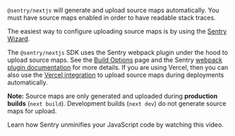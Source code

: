 `@sentry/nextjs` will generate and upload source maps automatically. You must have source maps enabled in order to have readable stack traces.

The easiest way to configure uploading source maps is by using the [Sentry Wizard](/platforms/javascript/guides/nextjs/#step-1-install).

The `@sentry/nextjs` SDK uses the Sentry webpack plugin under the hood to upload source maps. See the [Build Options](../configuration/build/#source-maps-options) page and the Sentry [webpack plugin documentation](https://www.npmjs.com/package/@sentry/webpack-plugin) for more details. If you are using Vercel, then you can also use the [Vercel integration](/organization/integrations/deployment/vercel/) to upload source maps during deployments automatically.

**Note:** Source maps are only generated and uploaded during **production builds** (`next build`). Development builds (`next dev`) do not generate source maps for upload.

Learn how Sentry unminifies your JavaScript code by watching this video.

<VimeoEmbed id="956055420?h=f428eeda43" />